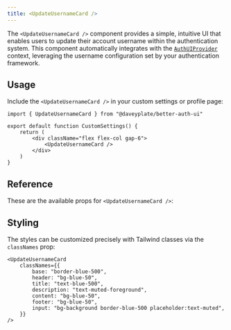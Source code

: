 ```yaml
---
title: <UpdateUsernameCard />
---
```


The `<UpdateUsernameCard />` component provides a simple, intuitive UI that enables users to update their account username within the authentication system. This component automatically integrates with the [`AuthUIProvider`](/components/auth-ui-provider) context, leveraging the username configuration set by your authentication framework.

## Usage

Include the `<UpdateUsernameCard />` in your custom settings or profile page:

```tsx
import { UpdateUsernameCard } from "@daveyplate/better-auth-ui"

export default function CustomSettings() {
    return (
        <div className="flex flex-col gap-6">
            <UpdateUsernameCard />
        </div>
    )
}
```

## Reference

These are the available props for `<UpdateUsernameCard />`:

<AutoTypeTable path="../src/components/settings/shared/settings-card.tsx" name="SettingsCardProps" />

## Styling

The styles can be customized precisely with Tailwind classes via the `classNames` prop:

```tsx
<UpdateUsernameCard
    classNames={{
        base: "border-blue-500",
        header: "bg-blue-50",
        title: "text-blue-500",
        description: "text-muted-foreground",
        content: "bg-blue-50",
        footer: "bg-blue-50",
        input: "bg-background border-blue-500 placeholder:text-muted",
    }}
/>
```
